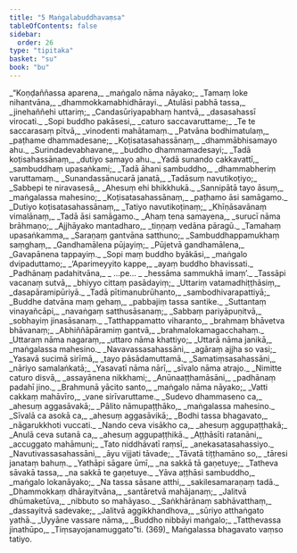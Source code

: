 ```yaml
---
title: "5 Maṅgalabuddhavaṃsa"
tableOfContents: false
sidebar:
  order: 26
type: "tipitaka"
basket: "su"
book: "bu"
---
```



<DynamicBreadcrumb />

<Division number="1" book="bu">

<Paragraph number="343" type="verses" book="bu">
_“Koṇḍaññassa aparena,_  
_maṅgalo nāma nāyako;_  
_Tamaṃ loke nihantvāna,_  
_dhammokkamabhidhārayi._  

</Paragraph>

</Division>
<Division number="2" book="bu">

<Paragraph number="344" type="verses" book="bu">
_Atulāsi pabhā tassa,_  
_jinehaññehi uttariṃ;_  
_Candasūriyapabhaṃ hantvā,_  
_dasasahassī virocati._  

</Paragraph>

</Division>
<Division number="3" book="bu">

<Paragraph number="345" type="verses" book="bu">
_Sopi buddho pakāsesi,_  
_caturo saccavaruttame;_  
_Te te saccarasaṃ pītvā,_  
_vinodenti mahātamaṃ._  

</Paragraph>

</Division>
<Division number="4" book="bu">

<Paragraph number="346" type="verses" book="bu">
_Patvāna bodhimatulaṃ,_  
_paṭhame dhammadesane;_  
_Koṭisatasahassānaṃ,_  
_dhammābhisamayo ahu._  

</Paragraph>

</Division>
<Division number="5" book="bu">

<Paragraph number="347" type="verses" book="bu">
_Surindadevabhavane,_  
_buddho dhammamadesayi;_  
_Tadā koṭisahassānaṃ,_  
_dutiyo samayo ahu._  

</Paragraph>

</Division>
<Division number="6" book="bu">

<Paragraph number="348" type="verses" book="bu">
_Yadā sunando cakkavattī,_  
_sambuddhaṃ upasaṅkami;_  
_Tadā āhani sambuddho,_  
_dhammabheriṃ varuttamaṃ._  

</Paragraph>

</Division>
<Division number="7" book="bu">

<Paragraph number="349" type="verses" book="bu">
_Sunandassānucarā janatā,_  
_Tadāsuṃ navutikoṭiyo;_  
_Sabbepi te niravasesā,_  
_Ahesuṃ ehi bhikkhukā._  

</Paragraph>

</Division>
<Division number="8" book="bu">

<Paragraph number="350" type="verses" book="bu">
_Sannipātā tayo āsuṃ,_  
_maṅgalassa mahesino;_  
_Koṭisatasahassānaṃ,_  
_paṭhamo āsi samāgamo._  

</Paragraph>

</Division>
<Division number="9" book="bu">

<Paragraph number="351" type="verses" book="bu">
_Dutiyo koṭisatasahassānaṃ,_  
_Tatiyo navutikoṭinaṃ;_  
_Khīṇāsavānaṃ vimalānaṃ,_  
_Tadā āsi samāgamo._  

</Paragraph>

</Division>
<Division number="10" book="bu">

<Paragraph number="352" type="verses" book="bu">
_Ahaṃ tena samayena,_  
_surucī nāma brāhmaṇo;_  
_Ajjhāyako mantadharo,_  
_tiṇṇaṃ vedāna pāragū._  

</Paragraph>

</Division>
<Division number="11" book="bu">

<Paragraph number="353" type="verses" book="bu">
_Tamahaṃ upasaṅkamma,_  
_Saraṇaṃ gantvāna satthuno;_  
_Sambuddhappamukhaṃ saṃghaṃ,_  
_Gandhamālena pūjayiṃ;_  
_Pūjetvā gandhamālena,_  
_Gavapānena tappayiṃ._  

</Paragraph>

</Division>
<Division number="12" book="bu">

<Paragraph number="354" type="verses" book="bu">
_Sopi maṃ buddho byākāsi,_  
_maṅgalo dvipaduttamo;_  
_‘Aparimeyyito kappe,_  
_ayaṃ buddho bhavissati._  

</Paragraph>

</Division>
<Division number="13" book="bu">

<Paragraph number="355" type="verses" book="bu">
_Padhānaṃ padahitvāna,_  
_ …pe… _  
_hessāma sammukhā imaṃ’._  

</Paragraph>

</Division>
<Division number="14" book="bu">

<Paragraph number="356" type="verses" book="bu">
_Tassāpi vacanaṃ sutvā,_  
_bhiyyo cittaṃ pasādayiṃ;_  
_Uttariṃ vatamadhiṭṭhāsiṃ,_  
_dasapāramipūriyā._  

</Paragraph>

</Division>
<Division number="15" book="bu">

<Paragraph number="357" type="verses" book="bu">
_Tadā pītimanubrūhanto,_  
_sambodhivarapattiyā;_  
_Buddhe datvāna maṃ gehaṃ,_  
_pabbajiṃ tassa santike._  

</Paragraph>

</Division>
<Division number="16" book="bu">

<Paragraph number="358" type="verses" book="bu">
_Suttantaṃ vinayañcāpi,_  
_navaṅgaṃ satthusāsanaṃ;_  
_Sabbaṃ pariyāpuṇitvā,_  
_sobhayiṃ jinasāsanaṃ._  

</Paragraph>

</Division>
<Division number="17" book="bu">

<Paragraph number="359" type="verses" book="bu">
_Tatthappamatto viharanto,_  
_brahmaṃ bhāvetva bhāvanaṃ;_  
_Abhiññāpāramiṃ gantvā,_  
_brahmalokamagacchahaṃ._  

</Paragraph>

</Division>
<Division number="18" book="bu">

<Paragraph number="360" type="verses" book="bu">
_Uttaraṃ nāma nagaraṃ,_  
_uttaro nāma khattiyo;_  
_Uttarā nāma janikā,_  
_maṅgalassa mahesino._  

</Paragraph>

</Division>
<Division number="19" book="bu">

<Paragraph number="361" type="verses" book="bu">
_Navavassasahassāni,_  
_agāraṃ ajjha so vasi;_  
_Yasavā sucimā sirīmā,_  
_tayo pāsādamuttamā._  

</Paragraph>

</Division>
<Division number="20" book="bu">

<Paragraph number="362" type="verses" book="bu">
_Samatiṃsasahassāni,_  
_nāriyo samalaṅkatā;_  
_Yasavatī nāma nārī,_  
_sīvalo nāma atrajo._  

</Paragraph>

</Division>
<Division number="21" book="bu">

<Paragraph number="363" type="verses" book="bu">
_Nimitte caturo disvā,_  
_assayānena nikkhami;_  
_Anūnaaṭṭhamāsāni,_  
_padhānaṃ padahī jino._  

</Paragraph>

</Division>
<Division number="22" book="bu">

<Paragraph number="364" type="verses" book="bu">
_Brahmunā yācito santo,_  
_maṅgalo nāma nāyako;_  
_Vatti cakkaṃ mahāvīro,_  
_vane sirīvaruttame._  

</Paragraph>

</Division>
<Division number="23" book="bu">

<Paragraph number="365" type="verses" book="bu">
_Sudevo dhammaseno ca,_  
_ahesuṃ aggasāvakā;_  
_Pālito nāmupaṭṭhāko,_  
_maṅgalassa mahesino._  

</Paragraph>

</Division>
<Division number="24" book="bu">

<Paragraph number="366" type="verses" book="bu">
_Sīvalā ca asokā ca,_  
_ahesuṃ aggasāvikā;_  
_Bodhi tassa bhagavato,_  
_nāgarukkhoti vuccati._  

</Paragraph>

</Division>
<Division number="25" book="bu">

<Paragraph number="367" type="verses" book="bu">
_Nando ceva visākho ca,_  
_ahesuṃ aggupaṭṭhakā;_  
_Anulā ceva sutanā ca,_  
_ahesuṃ aggupaṭṭhikā._  

</Paragraph>

</Division>
<Division number="26" book="bu">

<Paragraph number="368" type="verses" book="bu">
_Aṭṭhāsīti ratanāni,_  
_accuggato mahāmuni;_  
_Tato niddhāvatī raṃsī,_  
_anekasatasahassiyo._  

</Paragraph>

</Division>
<Division number="27" book="bu">

<Paragraph number="369" type="verses" book="bu">
_Navutivassasahassāni,_  
_āyu vijjati tāvade;_  
_Tāvatā tiṭṭhamāno so,_  
_tāresi janataṃ bahuṃ._  

</Paragraph>

</Division>
<Division number="28" book="bu">

<Paragraph number="370" type="verses" book="bu">
_Yathāpi sāgare ūmī,_  
_na sakkā tā gaṇetuye;_  
_Tatheva sāvakā tassa,_  
_na sakkā te gaṇetuye._  

</Paragraph>

</Division>
<Division number="29" book="bu">

<Paragraph number="371" type="verses" book="bu">
_Yāva aṭṭhāsi sambuddho,_  
_maṅgalo lokanāyako;_  
_Na tassa sāsane atthi,_  
_sakilesamaraṇaṃ tadā._  

</Paragraph>

</Division>
<Division number="30" book="bu">

<Paragraph number="372" type="verses" book="bu">
_Dhammokkaṃ dhārayitvāna,_  
_santāretvā mahājanaṃ;_  
_Jalitvā dhūmaketūva,_  
_nibbuto so mahāyaso._  

</Paragraph>

</Division>
<Division number="31" book="bu">

<Paragraph number="373" type="verses" book="bu">
_Saṅkhārānaṃ sabhāvatthaṃ,_  
_dassayitvā sadevake;_  
_Jalitvā aggikkhandhova,_  
_sūriyo atthaṅgato yathā._  

</Paragraph>

</Division>
<Division number="32" book="bu">

<Paragraph number="374" type="verses" book="bu">
_Uyyāne vassare nāma,_  
_Buddho nibbāyi maṅgalo;_  
_Tatthevassa jinathūpo,_  
_Tiṃsayojanamuggato”ti. (369)_  


</Paragraph>
</Division>

<Paragraph number="375" type="center" book="bu">
Maṅgalassa bhagavato vaṃso tatiyo.
</Paragraph>